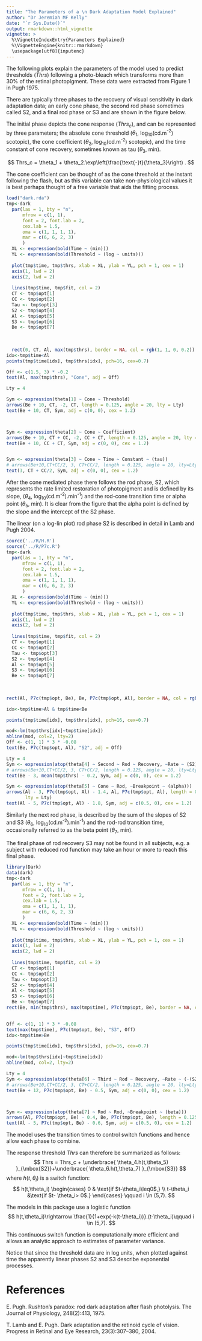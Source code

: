 ```yaml
---
title: "The Parameters of a \n Dark Adaptation Model Explained"
author: "Dr Jeremiah MF Kelly"
date: "`r Sys.Date()`"
output: rmarkdown::html_vignette
vignette: >
  %\VignetteIndexEntry{Parameters Explained}
  %\VignetteEngine{knitr::rmarkdown}
  \usepackage[utf8]{inputenc}
---
```


The following plots explain the parameters of the model used to predict thresholds ($Thrs$) following a photo-bleach which transforms more than 30% of the retinal photopigment. 
These data were extracted from Figure 1 in Pugh 1975. 

There are typically three phases to the recovery of visual sensitivity in dark adaptation data; an early cone phase, the second rod phase sometimes called S2, and a final rod phase or S3 and are shown in the figure below. 

The initial phase depicts the cone response ($Thrs_c$), and can be represented by three parameters; the absolute cone threshold ($\theta_1$, log$_{10}$(cd.m$^{\text{-}2}$) scotopic), the cone coefficient  ($\theta_2$, log$_{10}$(cd.m$^{\text{-}2}$) scotopic), and the time constant of cone recovery, sometimes known as tau ($\theta_3$, min).

$$
Thrs_c = \theta_1 + \theta_2.\exp\left(\frac{\text{-}t}{\theta_3}\right) .
$$

The cone coefficient can be thought of as the cone threshold at the instant following the flash, but as this variable can take non-physiological values it is best perhaps thought of a free variable that aids the fitting process.


```r
load("dark.rda")
tmp<-dark
  par(las = 1, bty = "n", 
      mfrow = c(1, 1), 
      font = 2, font.lab = 2, 
      cex.lab = 1.5, 
      oma = c(1, 1, 1, 1), 
      mar = c(6, 6, 2, 3)
      )
  XL <- expression(bold(Time ~ (min)))
  YL <- expression(bold(Threshold ~ (log ~ units)))
  
  plot(tmp$time, tmp$thrs, xlab = XL, ylab = YL, pch = 1, cex = 1)
  axis(1, lwd = 2)
  axis(2, lwd = 2)
 
  lines(tmp$time, tmp$fit, col = 2)
  CT <- tmp$opt[1]
  CC <- tmp$opt[2]
  Tau <- tmp$opt[3]
  S2 <- tmp$opt[4]
  Al <- tmp$opt[5]
  S3 <- tmp$opt[6]
  Be <- tmp$opt[7]
  
  
 
  rect(0, CT, Al, max(tmp$thrs), border = NA, col = rgb(1, 1, 0, 0.2))
idx<-tmp$time<Al
points(tmp$time[idx], tmp$thrs[idx], pch=16, cex=0.7)

Off <- c(1.5, 3) * -0.2
text(Al, max(tmp$thrs), "Cone", adj = Off)

Lty = 4

Sym <- expression(theta[1] ~ Cone ~ Threshold)
arrows(Be + 10, CT, -2, CT, length = 0.125, angle = 20, lty = Lty)
text(Be + 10, CT, Sym, adj = c(0, 0), cex = 1.2)



Sym <- expression(theta[2] ~ Cone ~ Coefficient)
arrows(Be + 10, CT + CC, -2, CC + CT, length = 0.125, angle = 20, lty = Lty)
text(Be + 10, CC + CT, Sym, adj = c(0, 0), cex = 1.2)


Sym <- expression(theta[3] ~ Cone ~ Time ~ Constant ~ (tau))
# arrows(Be+10,CT+CC/2, 3, CT+CC/2, length = 0.125, angle = 20, lty=Lty)
text(3, CT + CC/2, Sym, adj = c(0, 0), cex = 1.2)
```

After the cone mediated phase there follows the rod phase, S2, which represents the rate limited restoration of photopigment and is defined by its slope, ($\theta_4$, log$_{10}$(cd.m$^{\text{-}2}$).min$^{\text{-}1}$) and the rod-cone transition time or alpha point ($\theta_5$, min). It is clear from the figure that the alpha point is defined by the slope and the intercept of the S2 phase.

The linear (on a log-lin plot) rod phase S2 is described in detail in Lamb and Pugh 2004.


```r
source('../R/H.R')
source('../R/P7c.R')
tmp<-dark
  par(las = 1, bty = "n", 
      mfrow = c(1, 1), 
      font = 2, font.lab = 2, 
      cex.lab = 1.5, 
      oma = c(1, 1, 1, 1), 
      mar = c(6, 6, 2, 3)
      )
  XL <- expression(bold(Time ~ (min)))
  YL <- expression(bold(Threshold ~ (log ~ units)))
  
  plot(tmp$time, tmp$thrs, xlab = XL, ylab = YL, pch = 1, cex = 1)
  axis(1, lwd = 2)
  axis(2, lwd = 2)
 
  lines(tmp$time, tmp$fit, col = 2)
  CT <- tmp$opt[1]
  CC <- tmp$opt[2]
  Tau <- tmp$opt[3]
  S2 <- tmp$opt[4]
  Al <- tmp$opt[5]
  S3 <- tmp$opt[6]
  Be <- tmp$opt[7]
  
  
 
rect(Al, P7c(tmp$opt, Be), Be, P7c(tmp$opt, Al), border = NA, col = rgb(1, 0, 0, 0.2))

idx<-tmp$time>Al & tmp$time<Be

points(tmp$time[idx], tmp$thrs[idx], pch=16, cex=0.7)

mod<-lm(tmp$thrs[idx]~tmp$time[idx])
abline(mod, col=2, lty=2)
Off <- c(1, 1) * 3 * -0.08
text(Be, P7c(tmp$opt, Al), "S2", adj = Off)

Lty = 4
Sym <- expression(atop(theta[4] ~ Second ~ Rod ~ Recovery, ~Rate ~ (S2)))
# arrows(Be+10,CT+CC/2, 3, CT+CC/2, length = 0.125, angle = 20, lty=Lty)
text(Be - 3, mean(tmp$thrs) - 0.2, Sym, adj = c(0, 0), cex = 1.2)

Sym <- expression(atop(theta[5] ~ Cone ~ Rod, ~Breakpoint ~ (alpha)))
arrows(Al - 3, P7c(tmp$opt, Al) - 1.4, Al, P7c(tmp$opt, Al), length = 0.125, angle = 20, 
       lty = Lty)
text(Al - 5, P7c(tmp$opt, Al) - 1.8, Sym, adj = c(0.5, 0), cex = 1.2)
```

Similarly the next rod phase, is described by the sum of the slopes of S2 and S3 ($\theta_6$, log$_{10}$(cd.m$^{\text{-}2}$).min$^{\text{-}1}$) and the rod-rod transition time, occasionally referred to as the beta point ($\theta_7$, min).

The final phase of rod recovery S3 may not be found in all subjects, e.g. a subject with reduced rod function may take an hour or more to reach this final phase. 


```r
library(Dark)
data(dark)
tmp<-dark
  par(las = 1, bty = "n", 
      mfrow = c(1, 1), 
      font = 2, font.lab = 2, 
      cex.lab = 1.5, 
      oma = c(1, 1, 1, 1), 
      mar = c(6, 6, 2, 3)
      )
  XL <- expression(bold(Time ~ (min)))
  YL <- expression(bold(Threshold ~ (log ~ units)))
  
  plot(tmp$time, tmp$thrs, xlab = XL, ylab = YL, pch = 1, cex = 1)
  axis(1, lwd = 2)
  axis(2, lwd = 2)
 
  lines(tmp$time, tmp$fit, col = 2)
  CT <- tmp$opt[1]
  CC <- tmp$opt[2]
  Tau <- tmp$opt[3]
  S2 <- tmp$opt[4]
  Al <- tmp$opt[5]
  S3 <- tmp$opt[6]
  Be <- tmp$opt[7]
rect(Be, min(tmp$thrs), max(tmp$time), P7c(tmp$opt, Be), border = NA, col = rgb(1, 0, 
                                                                                1, 0.2))

Off <- c(1, 1) * 3 * -0.08
text(max(tmp$time), P7c(tmp$opt, Be), "S3", Off)  
idx<-tmp$time>Be

points(tmp$time[idx], tmp$thrs[idx], pch=16, cex=0.7)

mod<-lm(tmp$thrs[idx]~tmp$time[idx])
abline(mod, col=2, lty=2)

Lty = 4
Sym <- expression(atop(theta[6] ~ Third ~ Rod ~ Recovery, ~Rate ~ (-(S2 + S3))))
# arrows(Be+10,CT+CC/2, 3, CT+CC/2, length = 0.125, angle = 20, lty=Lty)
text(Be + 12, P7c(tmp$opt, Be) - 0.5, Sym, adj = c(0, 0), cex = 1.2)



Sym <- expression(atop(theta[7] ~ Rod ~ Rod, ~Breakpoint ~ (beta)))
arrows(Al, P7c(tmp$opt, Be) - 0.4, Be, P7c(tmp$opt, Be), length = 0.125, angle = 20, lty = Lty)
text(Al - 5, P7c(tmp$opt, Be) - 0.6, Sym, adj = c(0.5, 0), cex = 1.2)

```

The model uses the transition times to control switch functions and hence allow each phase to combine.

The response threshold $Thrs$ can therefore be summarized as follows:
$$
Thrs = Thrs_c +
\underbrace{ \theta_4.h(t,\theta_5) }_{\mbox{S2}}+\underbrace{ \theta_6.h(t,\theta_7) }_{\mbox{S3}}
$$
where $h(t,\theta_i)$ is a switch function:
$$
h(t,\theta_i)
\begin{cases} 0 & \text{if $t-\theta_i\leq0$,}
\\
t-\theta_i &\text{if $t- \theta_i> 0$.}
\end{cases}
\qquad i \in (5,7).
$$

The models in this package use a logistic function 
$$
h(t,\theta_i)\rightarrow \frac{1}{1+exp(-k(t-\theta_i))}.(t-\theta_i)\qquad i \in (5,7).
$$

This continuous switch function is computationally more efficient and allows an analytic approach to estimates of parameter variance. 

Notice that since the threshold data are in log units, when plotted against time the apparently linear phases S2 and S3 describe exponential processes.


# References
E. Pugh. Rushton's paradox: rod dark adaptation after flash photolysis. The Journal of Physiology, 248(2):413, 1975.

T. Lamb and E. Pugh. Dark adaptation and the retinoid cycle of vision. Progress in Retinal and Eye Research, 23(3):307–380, 2004.
